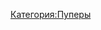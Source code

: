 {{Инфобокс для пуперов
|title2=Yogi The Wise
|другие_ники=
|image3=Пример
|сферы_творчества=RYTP, Стримы, Летсплеи
|год_начала=2010
|image4=Пример
|имя_фамилия=Егор Мироненко
|дата_рождения=Пример
|место_проживания=Пример
|ссылки=
*[https://www.youtube.com/user/TheRealYogiTheWisest Yogi The Wise]
*[https://www.youtube.com/user/YogiTheWise Заброшенный канал]
}}
[[Категория:Пуперы]]